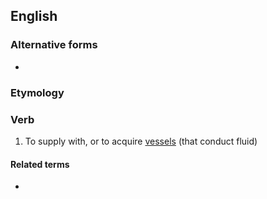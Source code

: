 ==English==

===Alternative forms===
* {{l|en|vascularise}}

===Etymology===
{{suffix|en|vascular|ize}}

===Verb===
{{en-verb|vasculariz}}

# To supply with, or to acquire [[vessel]]s (that conduct fluid)

====Related terms====
* {{l|en|vascular}}